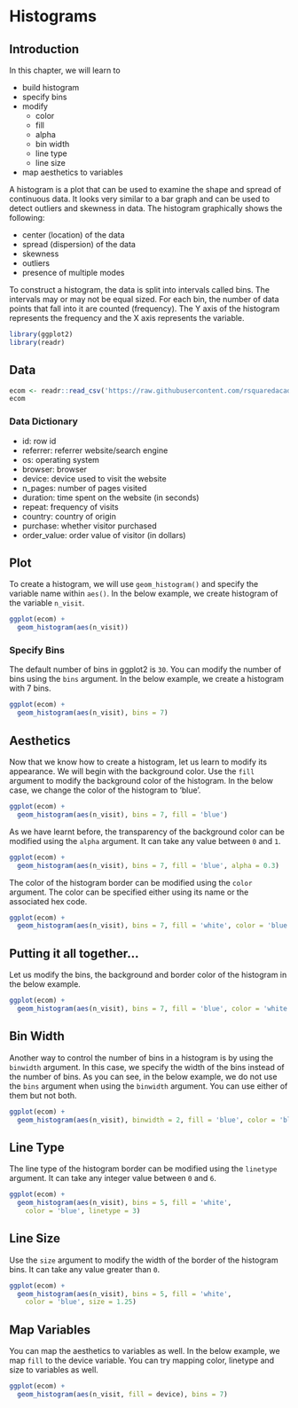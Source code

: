 # Histograms {#hist}

## Introduction

In this chapter, we will learn to

- build histogram
- specify bins
- modify 
    - color
    - fill
    - alpha
    - bin width
    - line type
    - line size
- map aesthetics to variables

A histogram is a plot that can be used to examine the shape and spread of  continuous data. It looks very similar to a bar graph and can be used to detect outliers and skewness in data. The histogram graphically shows the following:

- center (location) of the data
- spread (dispersion) of the data
- skewness
- outliers
- presence of multiple modes

To construct a histogram, the data is split into intervals called bins. The intervals may or may not be equal sized. For each bin, the number of data points that fall into it are counted (frequency). The Y axis of the histogram represents the frequency and the X axis represents the variable. 

```r
library(ggplot2)
library(readr)
```

## Data 

```r
ecom <- readr::read_csv('https://raw.githubusercontent.com/rsquaredacademy/datasets/master/web.csv')
ecom
```

### Data Dictionary

- id: row id
- referrer: referrer website/search engine
- os: operating system
- browser: browser
- device: device used to visit the website
- n_pages: number of pages visited
- duration: time spent on the website (in seconds)
- repeat: frequency of visits
- country: country of origin
- purchase: whether visitor purchased
- order_value: order value of visitor (in dollars)

## Plot

To create a histogram, we will use `geom_histogram()` and specify the variable
name within `aes()`. In the below example, we create histogram of the variable 
`n_visit`.

```r
ggplot(ecom) +
  geom_histogram(aes(n_visit))
```

### Specify Bins

The default number of bins in ggplot2 is `30`. You can modify the number of 
bins using the `bins` argument. In the below example, we create a histogram
with 7 bins.

```r
ggplot(ecom) +
  geom_histogram(aes(n_visit), bins = 7)
```

## Aesthetics

Now that we know how to create a histogram, let us learn to modify its 
appearance. We will begin with the background color. Use the `fill` argument
to modify the background color of the histogram. In the below case, we change
the color of the histogram to 'blue'.

```r
ggplot(ecom) +
  geom_histogram(aes(n_visit), bins = 7, fill = 'blue')
```

As we have learnt before, the transparency of the background color can be 
modified using the `alpha` argument. It can take any value between `0` and `1`.

```r
ggplot(ecom) +
  geom_histogram(aes(n_visit), bins = 7, fill = 'blue', alpha = 0.3)
```

The color of the histogram border can be modified using the `color` argument. 
The color can be specified either using its name or the associated hex code.

```r
ggplot(ecom) +
  geom_histogram(aes(n_visit), bins = 7, fill = 'white', color = 'blue')
```

## Putting it all together...

Let us modify the bins, the background and border color of the histogram in 
the below example.

```r
ggplot(ecom) +
  geom_histogram(aes(n_visit), bins = 7, fill = 'blue', color = 'white')
```

## Bin Width

Another way to control the number of bins in a histogram is by using the 
`binwidth` argument. In this case, we specify the width of the bins instead
of the number of bins. As you can see, in the below example, we do not use 
the `bins` argument when using the `binwidth` argument. You can use either of
them but not both.

```r
ggplot(ecom) +
  geom_histogram(aes(n_visit), binwidth = 2, fill = 'blue', color = 'black')
```

## Line Type

The line type of the histogram border can be modified using the `linetype` 
argument. It can take any integer value between `0` and `6`.

```r
ggplot(ecom) +
  geom_histogram(aes(n_visit), bins = 5, fill = 'white', 
    color = 'blue', linetype = 3)
```

## Line Size

Use the `size` argument to modify the width of the border of the histogram bins. 
It can take any value greater than `0`.

```r
ggplot(ecom) +
  geom_histogram(aes(n_visit), bins = 5, fill = 'white', 
    color = 'blue', size = 1.25)
```

## Map Variables

You can map the aesthetics to variables as well. In the below example, we map
`fill` to the device variable. You can try mapping color, linetype and size to 
variables as well.

```r
ggplot(ecom) +
  geom_histogram(aes(n_visit, fill = device), bins = 7)
```